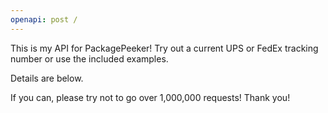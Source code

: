 ```yaml
---
openapi: post /
---
```


This is my API for PackagePeeker! Try out a current UPS or FedEx tracking number or use the included examples.

Details are below.


<Warning>If you can, please try not to go over 1,000,000 requests! Thank you!</Warning>
